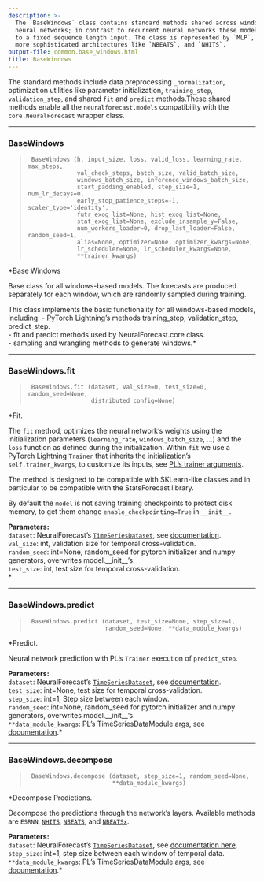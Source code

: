```yaml
---
description: >-
  The `BaseWindows` class contains standard methods shared across window-based
  neural networks; in contrast to recurrent neural networks these models commit
  to a fixed sequence length input. The class is represented by `MLP`, and other
  more sophisticated architectures like `NBEATS`, and `NHITS`.
output-file: common.base_windows.html
title: BaseWindows
---
```



The standard methods include data preprocessing `_normalization`,
optimization utilities like parameter initialization, `training_step`,
`validation_step`, and shared `fit` and `predict` methods.These shared
methods enable all the `neuralforecast.models` compatibility with the
`core.NeuralForecast` wrapper class.

------------------------------------------------------------------------

### BaseWindows

> ``` text
>  BaseWindows (h, input_size, loss, valid_loss, learning_rate, max_steps,
>               val_check_steps, batch_size, valid_batch_size,
>               windows_batch_size, inference_windows_batch_size,
>               start_padding_enabled, step_size=1, num_lr_decays=0,
>               early_stop_patience_steps=-1, scaler_type='identity',
>               futr_exog_list=None, hist_exog_list=None,
>               stat_exog_list=None, exclude_insample_y=False,
>               num_workers_loader=0, drop_last_loader=False, random_seed=1,
>               alias=None, optimizer=None, optimizer_kwargs=None,
>               lr_scheduler=None, lr_scheduler_kwargs=None,
>               **trainer_kwargs)
> ```

\*Base Windows

Base class for all windows-based models. The forecasts are produced
separately for each window, which are randomly sampled during training.

This class implements the basic functionality for all windows-based
models, including: - PyTorch Lightning’s methods training_step,
validation_step, predict_step.<br/> - fit and predict methods used by
NeuralForecast.core class.<br/> - sampling and wrangling methods to
generate windows.\*

------------------------------------------------------------------------

### BaseWindows.fit

> ``` text
>  BaseWindows.fit (dataset, val_size=0, test_size=0, random_seed=None,
>                   distributed_config=None)
> ```

\*Fit.

The `fit` method, optimizes the neural network’s weights using the
initialization parameters (`learning_rate`, `windows_batch_size`, …) and
the `loss` function as defined during the initialization. Within `fit`
we use a PyTorch Lightning `Trainer` that inherits the initialization’s
`self.trainer_kwargs`, to customize its inputs, see [PL’s trainer
arguments](https://pytorch-lightning.readthedocs.io/en/stable/api/pytorch_lightning.trainer.trainer.trainer.html?highlight=trainer).

The method is designed to be compatible with SKLearn-like classes and in
particular to be compatible with the StatsForecast library.

By default the `model` is not saving training checkpoints to protect
disk memory, to get them change `enable_checkpointing=True` in
`__init__`.

**Parameters:**<br/> `dataset`: NeuralForecast’s
[`TimeSeriesDataset`](https://Nixtla.github.io/neuralforecast/tsdataset.html#timeseriesdataset),
see
[documentation](https://nixtla.github.io/neuralforecast/tsdataset.html).<br/>
`val_size`: int, validation size for temporal cross-validation.<br/>
`random_seed`: int=None, random_seed for pytorch initializer and numpy
generators, overwrites model.\_\_init\_\_’s.<br/> `test_size`: int, test
size for temporal cross-validation.<br/>\*

------------------------------------------------------------------------

### BaseWindows.predict

> ``` text
>  BaseWindows.predict (dataset, test_size=None, step_size=1,
>                       random_seed=None, **data_module_kwargs)
> ```

\*Predict.

Neural network prediction with PL’s `Trainer` execution of
`predict_step`.

**Parameters:**<br/> `dataset`: NeuralForecast’s
[`TimeSeriesDataset`](https://Nixtla.github.io/neuralforecast/tsdataset.html#timeseriesdataset),
see
[documentation](https://nixtla.github.io/neuralforecast/tsdataset.html).<br/>
`test_size`: int=None, test size for temporal cross-validation.<br/>
`step_size`: int=1, Step size between each window.<br/> `random_seed`:
int=None, random_seed for pytorch initializer and numpy generators,
overwrites model.\_\_init\_\_’s.<br/> `**data_module_kwargs`: PL’s
TimeSeriesDataModule args, see
[documentation](https://pytorch-lightning.readthedocs.io/en/1.6.1/extensions/datamodules.html#using-a-datamodule).\*

------------------------------------------------------------------------

### BaseWindows.decompose

> ``` text
>  BaseWindows.decompose (dataset, step_size=1, random_seed=None,
>                         **data_module_kwargs)
> ```

\*Decompose Predictions.

Decompose the predictions through the network’s layers. Available
methods are `ESRNN`,
[`NHITS`](https://Nixtla.github.io/neuralforecast/models.nhits.html#nhits),
[`NBEATS`](https://Nixtla.github.io/neuralforecast/models.nbeats.html#nbeats),
and
[`NBEATSx`](https://Nixtla.github.io/neuralforecast/models.nbeatsx.html#nbeatsx).

**Parameters:**<br/> `dataset`: NeuralForecast’s
[`TimeSeriesDataset`](https://Nixtla.github.io/neuralforecast/tsdataset.html#timeseriesdataset),
see [documentation
here](https://nixtla.github.io/neuralforecast/tsdataset.html).<br/>
`step_size`: int=1, step size between each window of temporal data.<br/>
`**data_module_kwargs`: PL’s TimeSeriesDataModule args, see
[documentation](https://pytorch-lightning.readthedocs.io/en/1.6.1/extensions/datamodules.html#using-a-datamodule).\*

